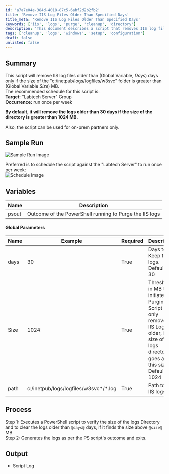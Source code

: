```yaml
---
id: 'a7a7e04e-384d-4018-87c5-6abf2d2b2fb2'
title: 'Remove IIS Log Files Older Than Specified Days'
title_meta: 'Remove IIS Log Files Older Than Specified Days'
keywords: ['iis', 'logs', 'purge', 'cleanup', 'directory']
description: 'This document describes a script that removes IIS log files older than a specified number of days, contingent on the size of the log directory. It provides setup instructions, variable definitions, and a recommended schedule for running the script.'
tags: ['cleanup', 'logs', 'windows', 'setup', 'configuration']
draft: false
unlisted: false
---
```

## Summary

This script will remove IIS log files older than (Global Variable, *Days*) days only if the size of the "c:/inetpub/logs/logfiles/w3svc" folder is greater than (Global Variable *Size*) MB.  
The recommended schedule for this script is:  
**Target:** "Labtech Server" Group  
**Occurrence:** run once per week  

**By default, it will remove the logs older than 30 days if the size of the directory is greater than 1024 MB.**  

Also, the script can be used for on-prem partners only.

## Sample Run

![Sample Run Image](../../../static/img/Purge-IIS-Logs-Older-than-X-Days-Param/image_1.png)  

Preferred is to schedule the script against the "Labtech Server" to run once per week:  
![Schedule Image](../../../static/img/Purge-IIS-Logs-Older-than-X-Days-Param/image_2.png)  

## Variables

| Name  | Description                                          |
|-------|------------------------------------------------------|
| psout | Outcome of the PowerShell running to Purge the IIS logs |

#### Global Parameters

| Name  | Example | Required | Description                                                                                     |
|-------|---------|----------|-------------------------------------------------------------------------------------------------|
| days  | 30      | True     | Days to Keep the logs. Default is 30                                                           |
| Size  | 1024    | True     | Threshold in MB to initiate the Purging. Script will only remove the IIS Logs older, if the size of the logs directory goes above this size. Default is 1024 |
| path  | c:/inetpub/logs/logfiles/w3svc*/*.log | True     | Path to the IIS logs                                                                             |

## Process

Step 1: Executes a PowerShell script to verify the size of the logs Directory and to clear the logs older than `@days@` days, if it finds the size above `@size@` MB.  
Step 2: Generates the logs as per the PS script's outcome and exits.  

## Output

- Script Log












